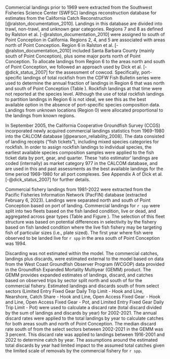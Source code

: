 
Commercial landings prior to 1969 were extracted from the Southwest Fisheries Science Center (SWFSC) landings reconstruction database for estimates from the California Catch Reconstruction [@ralston_documentation_2010]. Landings in this database are divided into trawl, non-trawl, and unknown gear categories. Regions 7 and 8 as defined by Ralston et al. [-@ralston_documentation_2010] were assigned to south of Point Conception in California. Regions 2, 4, and 5 are associated with areas north of Point Conception. Region 6 in Ralston et al. [-@ralston_documentation_2010] included Santa Barbara County (mainly south of Point Conception), plus some major ports north of Point Conception. To allocate landings from Region 6 to the areas north and south of Point Conception, we followed an approach used by Dick et al. [-@dick_status_2007] for the assessment of cowcod. Specifically, port-specific landings of total rockfish from the CDFW Fish Bulletin series were used to determine the annual fraction of landings in Region 6 that was north and south of Point Conception (Table \ref{tab:com-ratio}). Rockfish landings at that time were not reported at the species level. Although the use of total rockfish landings to partition landings in Region 6 is not ideal, we see this as the best available option in the absence of port-specific species composition data. Landings from unknown locations (Region 0) were allocated proportional to the landings from known regions. 

In September 2005, the California Cooperative Groundfish Survey (CCGS) incorporated newly acquired commercial landings statistics from 1969-1980 into the CALCOM database [@pearson_reliability_2008]. The data consisted of landing receipts ("fish tickets"), including mixed species categories for rockfish. In order to assign rockfish landings to individual species, the earliest available species composition samples were applied to the fish ticket data by port, gear, and quarter. These 'ratio estimator' landings are coded (internally) as market category 977 in the CALCOM database, and are used in this and past assessments as the best available landings for the time period 1969-1980 for all port complexes. See Appendix A of Dick et al. [-@dick_status_2007] for further details.

Commercial fishery landings from 1981-2022 were extracted from the Pacific Fisheries Information Network (PacFIN) database (extracted February 6, 2023). Landings were separated north and south of Point Conception based on port of landing. Commercial landings for `r spp` were split into two fleets based on the fish landed condition, live or dead, and aggregated across gear types (Table \ref{tab:allcatches} and Figure \ref{fig:catch}). The selection of this fleet structure was based on potential differences in selectivity by the fishery based on fish landed condition where the live fish fishery may be targeting fish of particular sizes (i.e., plate sized). The first year where  fish were observed to be landed live for `r spp` in the area south of Point Conception was 1994. 

Discarding was not estimated within the model. The commercial catches, landings plus discards, were estimated external to the model based on data from the West Coast Groundfish Observer Program (WCGOP) data provided in the Groundfish Expanded Mortality Multiyear (GEMM) product. The GEMM provides expanded estimates of landings, discard, and catches based on observed trips by sector split north and south of \CapeM for the commercial fishery. Estimated landings and discards south of \CapeM from select sectors (Limited Entry Fixed Gear Daily Trip Limit - Hook and Line, Nearshore, Catch Share - Hook and Line, Open Access Fixed Gear - Hook and Line, Open Access Fixed Gear - Pot, and Limited Entry Fixed Gear Daily Trip Limit - Pot) were used to calculate a discard rate (total discard divided by the sum of landings and discards by year) for 2002-2021. The annual discard rates were applied to the total landings by year to calculate catches for both areas south and north of Point Conception. The median discard rate south of \CapeM from the select sectors between 2002-2021 in the GEMM was 3 percent. This discard rate was applied to landings between 1916-2001 and 2022 to determine catch by year. The assumptions around the estimated total discards by year had limited impact to the assumed total catches given the limited scale of removals by the commercial fishery for `r spp`. 
